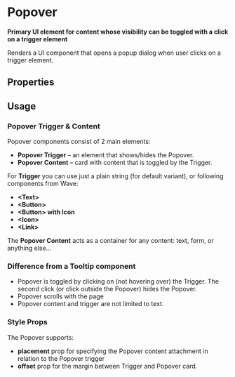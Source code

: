 
<Meta of={PopoverStories} />

# Popover

**Primary UI element for content whose visibility can be toggled with a click on a trigger element**

Renders a UI component that opens a popup dialog when user clicks on a trigger element.

<Primary />

## Properties

<ArgTypes of={PopoverStories} />

## Usage

### Popover Trigger & Content

Popover components consist of 2 main elements:

-   **Popover Trigger** – an element that shows/hides the Popover.
-   **Popover Content** – card with content that is toggled by the Trigger.

For **Trigger** you can use just a plain string (for default variant), or following components from Wave:

-   **&lt;Text&gt;**
-   **&lt;Button&gt;**
-   **&lt;Button&gt; with Icon**
-   **&lt;Icon&gt;**
-   **&lt;Link&gt;**

The **Popover Content** acts as a container for any content: text, form, or anything else...

### Difference from a Tooltip component

-   Popover is toggled by clicking on (not hovering over) the Trigger. The second click (or click outside the Popover) hides the Popover.
-   Popover scrolls with the page
-   Popover content and trigger are not limited to text.

### Style Props

The Popover supports:

-   **placement** prop for specifying the Popover content attachment in relation to the Popover trigger
-   **offset** prop for the margin between Trigger and Popover card.

<Stories includePrimary={false} />
